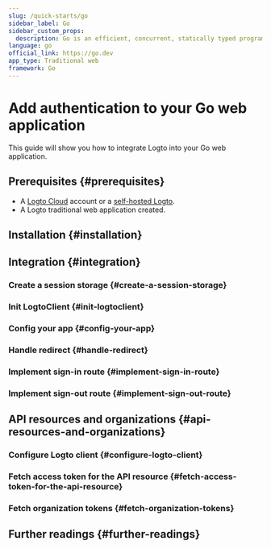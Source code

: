 ```yaml
---
slug: /quick-starts/go
sidebar_label: Go
sidebar_custom_props:
  description: Go is an efficient, concurrent, statically typed programming language for web applications.
language: go
official_link: https://go.dev
app_type: Traditional web
framework: Go
---
```




# Add authentication to your Go web application

This guide will show you how to integrate Logto into your Go web application.

<GoGuideTip />

## Prerequisites \{#prerequisites}

- A [Logto Cloud](https://cloud.logto.io) account or a [self-hosted Logto](/introduction/set-up-logto-oss).
- A Logto traditional web application created.

## Installation \{#installation}

<Installation />

## Integration \{#integration}

### Create a session storage \{#create-a-session-storage}

<CreateSessionStorage />

### Init LogtoClient \{#init-logtoclient}

<InitLogtoClient />

### Config your app \{#config-your-app}

<SignInFlowSummary />

<AssumingUrl />

<WebConfigureRedirectUris />

### Handle redirect \{#handle-redirect}

<ImplementCallbackRoute />

### Implement sign-in route \{#implement-sign-in-route}

<ImplementSignInRoute />

### Implement sign-out route \{#implement-sign-out-route}

<ImplementSignOutRoute />

<Checkpoint />

<GetUserInformation />

## API resources and organizations \{#api-resources-and-organizations}

<ApiResourcesDescription />

### Configure Logto client \{#configure-logto-client}

<ConfigApiResources />

### Fetch access token for the API resource \{#fetch-access-token-for-the-api-resource}

<FetchAccessTokenForApiResources />

### Fetch organization tokens \{#fetch-organization-tokens}

<FetchOrganizationTokenForUser />

## Further readings \{#further-readings}

<FurtherReadings />
